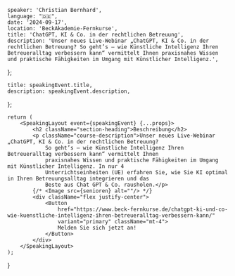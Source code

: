 
    speaker: 'Christian Bernhard',
    language: "🇩🇪",
    date: '2024-09-17',
    location: 'BeckAkademie-Fernkurse',
    title: 'ChatGPT, KI & Co. in der rechtlichen Betreuung',
    description: 'Unser neues Live-Webinar „ChatGPT, KI & Co. in der rechtlichen Betreuung? So geht’s – wie Künstliche Intelligenz Ihren Betreueralltag verbessern kann“ vermittelt Ihnen praxisnahes Wissen und praktische Fähigkeiten im Umgang mit Künstlicher Intelligenz.',
};

    title: speakingEvent.title,
    description: speakingEvent.description,
};

    return (
        <SpeakingLayout event={speakingEvent} {...props}>
            <h2 className="section-heading">Beschreibung</h2>
            <p className="course-description">Unser neues Live-Webinar „ChatGPT, KI & Co. in der rechtlichen Betreuung?
                So geht’s – wie Künstliche Intelligenz Ihren Betreueralltag verbessern kann“ vermittelt Ihnen
                praxisnahes Wissen und praktische Fähigkeiten im Umgang mit Künstlicher Intelligenz. In nur 4
                Unterrichtseinheiten (UE) erfahren Sie, wie Sie KI optimal in Ihren Betreuungsalltag integrieren und das
                Beste aus Chat GPT & Co. rausholen.</p>
            {/* <Image src={senioren} alt=""/> */}
            <div className="flex justify-center">
                <Button
                    href="https://www.beck-fernkurse.de/chatgpt-ki-und-co-wie-kuenstliche-intelligenz-ihren-betreueralltag-verbessern-kann/"
                    variant="primary" className="mt-4">
                    Melden Sie sich jetzt an!
                </Button>
            </div>
        </SpeakingLayout>
    );
}
